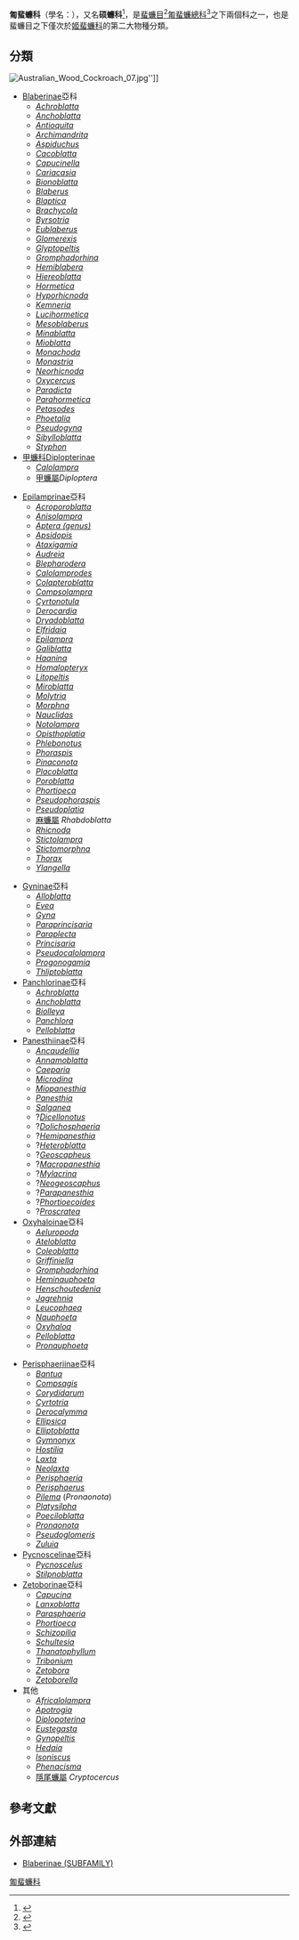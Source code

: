 {{Automatic taxobox
|image=Madagascan.hissing.cockroach.750pix.jpg
 |image_width = 200px
 |image_caption = 一隻雄性的[[馬達加斯加蟑螂|馬達加斯加蟑螂]]
 |taxon=Blaberidae
| subdivision_ranks = [[屬_(生物)|屬]]
| subdivision = [[#分類|見內文]]
}}
'''匍蜚蠊科'''（學名：{{lang|la|Blaberidae}}），又名'''硕蠊科'''<ref name=cnki>{{cite journal |url=http://mall.cnki.net/magazine/Article/DWFL201103046.htm |title=浙江天目山蜚蠊分类研究 |journal=《[[动物分类学报|动物分类学报]]》 |year=2011 |issue=第03期 |author1=郭江莉 |author2=刘宪伟 |author3=方燕 |author4=李恺 |accessdate=2014-10-21 |archive-date=2018-09-28 |archive-url=https://web.archive.org/web/20180928161303/http://mall.cnki.net/magazine/Article/DWFL201103046.htm |dead-url=no }}</ref>，是[[蜚蠊目|蜚蠊目]]<ref name=ITIS_914219>{{ITIS |id=914219 |taxon=Blattodea}}</ref>[[匍蜚蠊總科|匍蜚蠊總科]]<ref name=ITIS_666639>{{ITIS |id=666639 |taxon=Blaberoidea |accessdate=2014-10-21 }}</ref>之下兩個科之一，也是蜚蠊目之下僅次於[[姬蜚蠊科|姬蜚蠊科]]的第二大物種分類。

==分類==
[[File:Australian_Wood_Cockroach_07.jpg|thumb]]'']]
{{Col-begin|width=auto}}
{{Col-break}}
*[[Blaberinae|Blaberinae]]亞科
**''[[Achroblatta|Achroblatta]]''
**''[[Anchoblatta|Anchoblatta]]''
**''[[Antioquita|Antioquita]]''
**''[[Archimandrita_(genus)|Archimandrita]]''
**''[[Aspiduchus|Aspiduchus]]''
**''[[Cacoblatta|Cacoblatta]]''
**''[[Capucinella|Capucinella]]''
**''[[Cariacasia|Cariacasia]]''
**''[[Bionoblatta|Bionoblatta]]''
**''[[Blaberus|Blaberus]]''
**''[[Blaptica|Blaptica]]''
**''[[Brachycola|Brachycola]]''
**''[[Byrsotria|Byrsotria]]''
**''[[Eublaberus|Eublaberus]]''
**''[[Glomerexis|Glomerexis]]''
**''[[Glyptopeltis|Glyptopeltis]]''
**''[[Gromphadorhina|Gromphadorhina]]''
**''[[Hemiblabera|Hemiblabera]]''
**''[[Hiereoblatta|Hiereoblatta]]''
**''[[Hormetica|Hormetica]]''
**''[[Hyporhicnoda|Hyporhicnoda]]''
**''[[Kemneria|Kemneria]]''
**''[[Lucihormetica|Lucihormetica]]''
**''[[Mesoblaberus|Mesoblaberus]]''
**''[[Minablatta|Minablatta]]''
**''[[Mioblatta|Mioblatta]]''
**''[[Monachoda|Monachoda]]''
**''[[Monastria|Monastria]]''
**''[[Neorhicnoda|Neorhicnoda]]''
**''[[Oxycercus|Oxycercus]]''
**''[[Paradicta|Paradicta]]''
**''[[Parahormetica|Parahormetica]]''
**''[[Petasodes|Petasodes]]''
**''[[Phoetalia|Phoetalia]]''
**''[[Pseudogyna|Pseudogyna]]''
**''[[Sibylloblatta|Sibylloblatta]]''
**''[[Styphon|Styphon]]''
*[[甲蠊科|甲蠊科]]Diplopterinae
**''[[Calolampra|Calolampra]]''
**[[甲蠊屬|甲蠊屬]]''Diploptera''
{{Col-break}}
*[[Epilamprinae|Epilamprinae]]亞科
**''[[Acroporoblatta|Acroporoblatta]]''
**''[[Anisolampra|Anisolampra]]''
**''[[Aptera_(genus)|Aptera (genus)]]''
**''[[Apsidopis|Apsidopis]]''
**''[[Ataxigamia|Ataxigamia]]''
**''[[Audreia|Audreia]]''
**''[[Blepharodera|Blepharodera]]''
**''[[Calolamprodes|Calolamprodes]]''
**''[[Colapteroblatta|Colapteroblatta]]''
**''[[Compsolampra|Compsolampra]]''
**''[[Cyrtonotula|Cyrtonotula]]''
**''[[Derocardia|Derocardia]]''
**''[[Dryadoblatta|Dryadoblatta]]''
**''[[Elfridaia|Elfridaia]]''
**''[[Epilampra|Epilampra]]''
**''[[Galiblatta|Galiblatta]]''
**''[[Haanina|Haanina]]''
**''[[Homalopteryx|Homalopteryx]]''
**''[[Litopeltis|Litopeltis]]''
**''[[Miroblatta|Miroblatta]]''
**''[[Molytria|Molytria]]''
**''[[Morphna|Morphna]]''
**''[[Nauclidas|Nauclidas]]''
**''[[Notolampra|Notolampra]]''
**''[[Opisthoplatia|Opisthoplatia]]''
**''[[Phlebonotus|Phlebonotus]]''
**''[[Phoraspis|Phoraspis]]''
**''[[Pinaconota|Pinaconota]]''
**''[[Placoblatta|Placoblatta]]''
**''[[Poroblatta|Poroblatta]]''
**''[[Phortioeca|Phortioeca]]''
**''[[Pseudophoraspis|Pseudophoraspis]]''
**''[[Pseudoplatia|Pseudoplatia]]''
**[[麻蠊屬|麻蠊屬]] ''Rhabdoblatta''
**''[[Rhicnoda|Rhicnoda]]''
**''[[Stictolampra|Stictolampra]]''
**''[[Stictomorphna|Stictomorphna]]''
**''[[Thorax_(genus)|Thorax]]''
**''[[Ylangella|Ylangella]]''
{{Col-break}}
*[[Gyninae|Gyninae]]亞科
**''[[Alloblatta|Alloblatta]]''
**''[[Evea_(genus)"|Evea]]''
**''[[Gyna|Gyna]]''
**''[[Paraprincisaria|Paraprincisaria]]''
**''[[Paraplecta|Paraplecta]]''
**''[[Princisaria|Princisaria]]''
**''[[Pseudocalolampra|Pseudocalolampra]]''
**''[[Progonogamia|Progonogamia]]''
**''[[Thliptoblatta|Thliptoblatta]]''
*[[Panchlorinae|Panchlorinae]]亞科
**''[[Achroblatta|Achroblatta]]''
**''[[Anchoblatta|Anchoblatta]]''
**''[[Biolleya|Biolleya]]''
**''[[Panchlora|Panchlora]]''
**''[[Pelloblatta|Pelloblatta]]''
*[[Panesthiinae|Panesthiinae]]亞科
**''[[Ancaudellia|Ancaudellia]]''
**''[[Annamoblatta|Annamoblatta]]''
**''[[Caeparia|Caeparia]]''
**''[[Microdina|Microdina]]''
**''[[Miopanesthia|Miopanesthia]]''
**''[[Panesthia|Panesthia]]''
**''[[Salganea|Salganea]]''
**?''[[Dicellonotus|Dicellonotus]]''
**?''[[Dolichosphaeria|Dolichosphaeria]]''
**?''[[Hemipanesthia|Hemipanesthia]]''
**?''[[Heteroblatta|Heteroblatta]]''
**?''[[Geoscapheus|Geoscapheus]]''
**?''[[Macropanesthia|Macropanesthia]]''
**?''[[Mylacrina|Mylacrina]]''
**?''[[Neogeoscaphus|Neogeoscaphus]]''
**?''[[Parapanesthia|Parapanesthia]]''
**?''[[Phortioecoides|Phortioecoides]]''
**?''[[Proscratea|Proscratea]]''
*[[Oxyhaloinae|Oxyhaloinae]]亞科
**''[[Aeluropoda|Aeluropoda]]''
**''[[Ateloblatta|Ateloblatta]]''
**''[[Coleoblatta|Coleoblatta]]''
**''[[Griffiniella|Griffiniella]]''
**''[[Gromphadorhina|Gromphadorhina]]''
**''[[Heminauphoeta|Heminauphoeta]]''
**''[[Henschoutedenia|Henschoutedenia]]''
**''[[Jagrehnia|Jagrehnia]]''
**''[[Leucophaea|Leucophaea]]''
**''[[Nauphoeta|Nauphoeta]]''
**''[[Oxyhaloa|Oxyhaloa]]''
**''[[Pelloblatta|Pelloblatta]]''
**''[[Pronauphoeta|Pronauphoeta]]''
{{Col-break}}
*[[Perisphaeriinae|Perisphaeriinae]]亞科
**''[[Bantua|Bantua]]''
**''[[Compsagis|Compsagis]]''
**''[[Corydidarum|Corydidarum]]''
**''[[Cyrtotria|Cyrtotria]]''
**''[[Derocalymma|Derocalymma]]''
**''[[Ellipsica|Ellipsica]]''
**''[[Elliptoblatta|Elliptoblatta]]''
**''[[Gymnonyx|Gymnonyx]]''
**''[[Hostilia_(genus)|Hostilia]]''
**''[[Laxta|Laxta]]''
**''[[Neolaxta|Neolaxta]]''
**''[[Perisphaeria|Perisphaeria]]''
**''[[Perisphaerus|Perisphaerus]]''
**''[[Pilema|Pilema]]'' (''Pronaonota'')
**''[[Platysilpha|Platysilpha]]''
**''[[Poeciloblatta|Poeciloblatta]]''
**''[[Pronaonota|Pronaonota]]''
**''[[Pseudoglomeris|Pseudoglomeris]]''
**''[[Zuluia|Zuluia]]''
*[[Pycnoscelinae|Pycnoscelinae]]亞科
**''[[Pycnoscelus|Pycnoscelus]]''
**''[[Stilpnoblatta|Stilpnoblatta]]''
*[[Zetoborinae|Zetoborinae]]亞科
**''[[Capucina|Capucina]]''
**''[[Lanxoblatta|Lanxoblatta]]''
**''[[Parasphaeria|Parasphaeria]]''
**''[[Phortioeca|Phortioeca]]''
**''[[Schizopilia|Schizopilia]]''
**''[[Schultesia|Schultesia]]''
**''[[Thanatophyllum|Thanatophyllum]]''
**''[[Tribonium|Tribonium]]''
**''[[Zetobora|Zetobora]]''
**''[[Zetoborella|Zetoborella]]''
*其他
**''[[Africalolampra|Africalolampra]]''
**''[[Apotrogia|Apotrogia]]''
**''[[Diplopoterina|Diplopoterina]]''
**''[[Eustegasta|Eustegasta]]''
**''[[Gynopeltis|Gynopeltis]]''
**''[[Hedaia|Hedaia]]''
**''[[Isoniscus|Isoniscus]]''
**''[[Phenacisma|Phenacisma]]''
**[[隱尾蠊屬|隱尾蠊屬]] ''Cryptocercus''
{{Col-end}}

== 參考文獻==
{{reflist}}

==外部連結==
*[http://www.uniprot.org/taxonomy/76893  Blaberinae (SUBFAMILY) ] {{Wayback|url=http://www.uniprot.org/taxonomy/76893 |date=20181031214904 }}
{{Taxonbar|from=Q640108}}

[[Category:匍蜚蠊科|]]